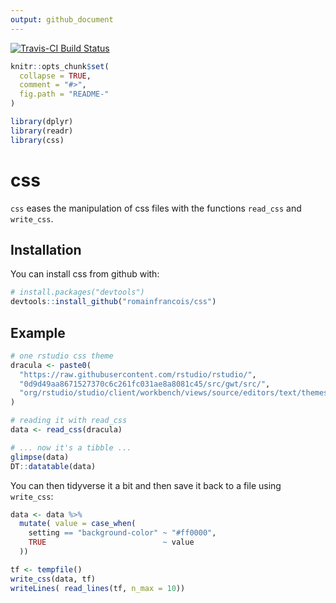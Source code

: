 ```yaml
---
output: github_document
---
```


[![Travis-CI Build Status](https://travis-ci.org/romainfrancois/css.svg?branch=master)](https://travis-ci.org/romainfrancois/css)

<!-- README.md is generated from README.Rmd. Please edit that file -->

```r
knitr::opts_chunk$set(
  collapse = TRUE,
  comment = "#>",
  fig.path = "README-"
)
```

```r
library(dplyr)
library(readr)
library(css)
```

# css

`css` eases the manipulation of css files with the functions `read_css` and `write_css`. 

## Installation

You can install css from github with:

```r
# install.packages("devtools")
devtools::install_github("romainfrancois/css")
```

## Example

```r
# one rstudio css theme
dracula <- paste0(
  "https://raw.githubusercontent.com/rstudio/rstudio/", 
  "0d9d49aa8671527370c6c261fc031ae8a8081c45/src/gwt/src/",   
  "org/rstudio/studio/client/workbench/views/source/editors/text/themes/dracula.css"
)

# reading it with read_css
data <- read_css(dracula)

# ... now it's a tibble ... 
glimpse(data)
DT::datatable(data)
```

You can then tidyverse it a bit and then save it back to a file using `write_css`: 

```r
data <- data %>% 
  mutate( value = case_when(
    setting == "background-color" ~ "#ff0000", 
    TRUE                          ~ value
  ))

tf <- tempfile()
write_css(data, tf)
writeLines( read_lines(tf, n_max = 10))
```


